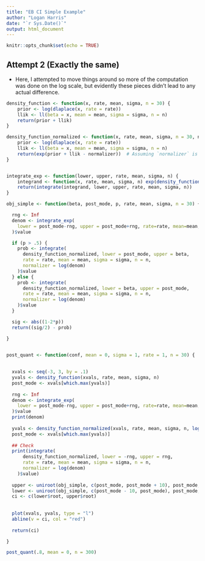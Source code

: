 ```yaml
---
title: "EB CI Simple Example"
author: "Logan Harris"
date: "`r Sys.Date()`"
output: html_document
---
```


```r
knitr::opts_chunk$set(echo = TRUE)
```

## Attempt 2 (Exactly the same)

- Here, I attempted to move things around so more of the computation was done on the log scale, but evidently these pieces didn't lead to any actual difference.

```r
density_function <- function(x, rate, mean, sigma, n = 30) {
    prior <- log(dlaplace(x, rate = rate))
    llik <- ll(beta = x, mean = mean, sigma = sigma, n = n)
    return(prior + llik)
}

density_function_normalized <- function(x, rate, mean, sigma, n = 30, normalizer) {
    prior <- log(dlaplace(x, rate = rate))
    llik <- ll(beta = x, mean = mean, sigma = sigma, n = n)
    return(exp(prior + llik - normalizer))  # Assuming `normalizer` is also in log space
}


integrate_exp <- function(lower, upper, rate, mean, sigma, n) {
    integrand <- function(x, rate, mean, sigma, n) exp(density_function(x, rate=rate, mean=mean, sigma=sigma, n=n))
    return(integrate(integrand, lower, upper, rate, mean, sigma, n))
}

obj_simple <- function(beta, post_mode, p, rate, mean, sigma, n = 30) {

  rng <- Inf
  denom <- integrate_exp(
    lower = post_mode-rng, upper = post_mode+rng, rate=rate, mean=mean, sigma=sigma, n=n
  )$value

  if (p > .5) {
    prob <- integrate(
      density_function_normalized, lower = post_mode, upper = beta,
      rate = rate, mean = mean, sigma = sigma, n = n,
      normalizer = log(denom)
    )$value
  } else {
    prob <- integrate(
      density_function_normalized, lower = beta, upper = post_mode,
      rate = rate, mean = mean, sigma = sigma, n = n,
      normalizer = log(denom)
    )$value
  }

  sig <- abs((1-2*p))
  return((sig/2) - prob)

}


post_quant <- function(conf, mean = 0, sigma = 1, rate = 1, n = 30) {
  
  
  xvals <- seq(-3, 3, by = .1)
  yvals <- density_function(xvals, rate, mean, sigma, n)
  post_mode <- xvals[which.max(yvals)]
  
  rng <- Inf
  denom <- integrate_exp(
    lower = post_mode-rng, upper = post_mode+rng, rate=rate, mean=mean, sigma=sigma, n=n
  )$value
  print(denom)
  
  yvals <- density_function_normalized(xvals, rate, mean, sigma, n, log(denom))
  post_mode <- xvals[which.max(yvals)]
  
  ## Check
  print(integrate(
      density_function_normalized, lower = -rng, upper = rng,
      rate = rate, mean = mean, sigma = sigma, n = n,
      normalizer = log(denom)
    )$value)
  
  upper <- uniroot(obj_simple, c(post_mode, post_mode + 10), post_mode, conf + (1 - conf)/2, rate, mean, sigma, n)
  lower <- uniroot(obj_simple, c(post_mode - 10, post_mode), post_mode, (1 - conf)/2, rate, mean, sigma, n)
  ci <- c(lower$root, upper$root)
  
  
  plot(xvals, yvals, type = "l")
  abline(v = ci, col = "red")
  
  return(ci)

}

```

```r
post_quant(.8, mean = 0, n = 300)
```
